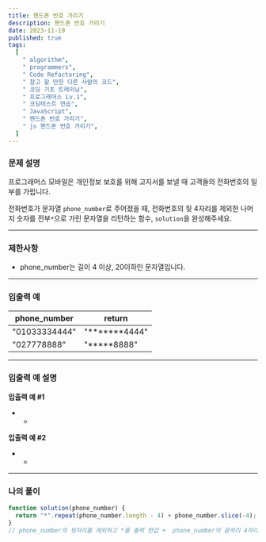 ```yaml
---
title: 핸드폰 번호 가리기
description: 핸드폰 번호 가리기
date: 2023-11-19
published: true
tags:
  [
    " algorithm",
    " programmers",
    " Code Refactoring",
    " 참고 할 만한 다른 사람의 코드",
    " 코딩 기초 트레이닝",
    " 프로그래머스 Lv.1",
    " 코딩테스트 연습",
    " JavaScript",
    " 핸드폰 번호 가리기",
    " js 핸드폰 번호 가리기",
  ]
---
```


### 문제 설명

프로그래머스 모바일은 개인정보 보호를 위해 고지서를 보낼 때 고객들의 전화번호의 일부를 가립니다.

전화번호가 문자열 `phone_number`로 주어졌을 때, 전화번호의 뒷 4자리를 제외한 나머지 숫자를 전부`*`으로 가린 문자열을 리턴하는 함수, `solution`을 완성해주세요.

---

### 제한사항

- phone_number는 길이 4 이상, 20이하인 문자열입니다.

---

### 입출력 예

| phone_number  | return           |
| ------------- | ---------------- |
| "01033334444" | "**\*\*\***4444" |
| "027778888"   | "**\***8888"     |

---

### 입출력 예 설명

**입출력 예 #1**

- -

**입출력 예 #2**

- -

---

### 나의 풀이

```jsx
function solution(phone_number) {
  return "*".repeat(phone_number.length - 4) + phone_number.slice(-4);
}
// phone_number의 뒷자리를 제외하고 *를 출력 한값 +  phone_number의 끝자리 4자리 출력
```
